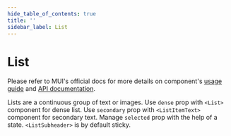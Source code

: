 ```yaml
---
hide_table_of_contents: true
title: ''
sidebar_label: List
---
```




<h1 className='!m-0'>List</h1>

<div className='template-bg-color' />

Please refer to MUI's official docs for more details on component's [usage guide](https://mui.com/material-ui/react-list/) and [API documentation](https://mui.com/material-ui/react-list/#api).

<Grid container spacing={6}>
  <Grid item xs={12} md={6}>
    <CardSnippet
      title='Basic List'
      code={SourceCodeListBasic}
    >
      <Typography className='mbe-4'>
          Lists are a continuous group of text or images.
        </Typography>
      <ListBasic />
    </CardSnippet>
  </Grid>
  <Grid item xs={12} md={6}>
    <CardSnippet
      title='Nested List'
      code={SourceCodeListNested}
    >
      <ListNested />
    </CardSnippet>
  </Grid>
  <Grid item xs={12} md={6}>
    <CardSnippet
      title='Dense List'
      code={SourceCodeListDense}
    >
      <Typography className='mbe-4'>
        Use <code>dense</code> prop with <code>&lt;List&gt;</code> component for dense list.
      </Typography>
      <ListDense />
    </CardSnippet>
  </Grid>
  <Grid item xs={12} md={6}>
    <CardSnippet
      title='List with Secondary Text'
      code={SourceCodeListSecondary}
    >
      <Typography className='mbe-4'>
        Use <code>secondary</code> prop with <code>&lt;ListItemText&gt;</code> component for secondary text.
      </Typography>
      <ListSecondary />
    </CardSnippet>
  </Grid>
  <Grid item xs={12} md={6}>
    <CardSnippet
      title='Selected List Item'
      code={SourceCodeListItemSelected}
    >
      <Typography className='mbe-4'>
        Manage <code>selected</code> prop with the help of a state.
      </Typography>
      <ListItemSelected />
    </CardSnippet>
  </Grid>
  <Grid item xs={12} md={6}>
    <CardSnippet
      title='List with Checkbox'
      code={SourceCodeListWithCheckbox}
    >
      <ListWithCheckbox />
    </CardSnippet>
  </Grid>
  <Grid item xs={12} md={6}>
    <CardSnippet
      title='List with Switch'
      code={SourceCodeListWithSwitch}
    >
      <ListWithSwitch />
    </CardSnippet>
  </Grid>
  <Grid item xs={12} md={6}>
    <CardSnippet
      title='Sticky Subheader'
      code={SourceCodeListStickySubheader}
    >
      <Typography className='mbe-4'>
        <code>&lt;ListSubheader&gt;</code> is by default sticky.
      </Typography>
      <ListStickySubheader />
    </CardSnippet>
  </Grid>
  <Grid item xs={12} md={6}>
    <CardSnippet
      title='Users List'
      code={SourceCodeListUsers}
    >
      <ListUsers />
    </CardSnippet>
  </Grid>
   <Grid item xs={12} md={6}>
    <CardSnippet
      title='Progress List'
      code={SourceCodeListProgress}
    >
      <ListProgress />
    </CardSnippet>
  </Grid>
</Grid>